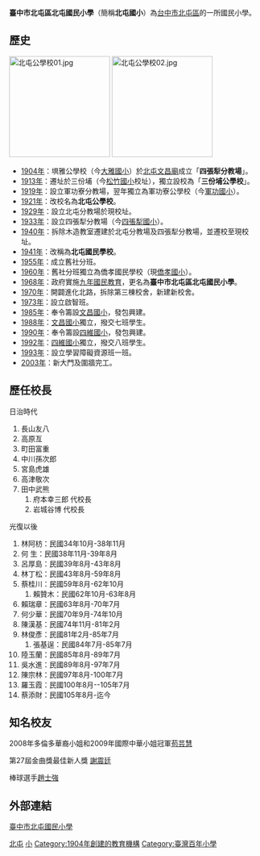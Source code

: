 {{Infobox_School
|name           =臺中市北屯區北屯國民小學<br>Taichung Municipal <br>Bei Tun Elementary School
|image          =[[File:台中北屯國小.JPG|250px]]
|motto          =
|established    =1904年
|type           =市立[[國民小學|國民小學]]
|affiliation    =[[臺中市政府|臺中市政府]]
|district       ={{ROC}}[[臺中市|臺中市]][[北屯區|北屯區]]
|president      =
|principal      =蔡添財
|head of school =
|dean           =
|faculty        =
|staff          =
|enrollment     =
|free_label     =
|free_text      =
|free_label2    =
|free_text2     =
|location       =[[臺中市|臺中市]][[北屯區|北屯區]][[進化北路|進化北路]]2號
|information    =
|website        =[http://www.ptes.tc.edu.tw/ www.ptes.tc.edu.tw]
}}

'''臺中市北屯區北屯國民小學'''（簡稱'''北屯國小'''）為[[台中市|台中市]][[北屯區|北屯區]]的一所國民小學。

==歷史==
[[File:北屯公學校01.jpg|200px]]
[[File:北屯公學校02.jpg|200px]]
*[[1904年|1904年]]：埧雅公學校（今[[臺中市大雅區大雅國民小學|大雅國小]]）於[[北屯文昌廟|北屯文昌廟]]成立「'''四張犁分教場'''」。
*[[1913年|1913年]]：遷址於三份埔（今[[臺中市北屯區松竹國民小學|松竹國小]]校址），獨立設校為「'''三份埔公學校'''」。
*[[1919年|1919年]]：設立軍功寮分教場，翌年獨立為軍功寮公學校（今[[臺中市北屯區軍功國民小學|軍功國小]]）。 
*[[1921年|1921年]]：改校名為'''北屯公學校'''。 
*[[1929年|1929年]]：設立北屯分教場於現校址。 
*[[1933年|1933年]]：設立四張犁分教場（今[[臺中市北屯區四張犁國民小學|四張犁國小]]）。 
*[[1940年|1940年]]：拆除木造教室遷建於北屯分教場及四張犁分教場，並遷校至現校址。 
*[[1941年|1941年]]：改稱為'''北屯國民學校'''。 
*[[1955年|1955年]]：成立舊社分班。 
*[[1960年|1960年]]：舊社分班獨立為僑孝國民學校（現[[臺中市北屯區僑孝國民小學|僑孝國小]]）。 
*[[1968年|1968年]]：政府實施[[九年國民教育|九年國民教育]]，更名為'''臺中市北屯區北屯國民小學'''。 
*[[1970年|1970年]]：開闢進化北路，拆除第三棟校舍，新建新校舍。 
*[[1973年|1973年]]：設立啟智班。 
*[[1985年|1985年]]：奉令籌設[[臺中市北屯區文昌國民小學|文昌國小]]，發包興建。 
*[[1988年|1988年]]：[[臺中市北屯區文昌國民小學|文昌國小]]獨立，撥交七班學生。 
*[[1990年|1990年]]：奉令籌設[[臺中市北屯區四維國民小學|四維國小]]，發包興建。 
*[[1992年|1992年]]：[[臺中市北屯區四維國民小學|四維國小]]獨立，撥交八班學生。 
*[[1993年|1993年]]：設立學習障礙資源班一班。 
*[[2003年|2003年]]：新大門及圍牆完工。

==歷任校長==
;日治時代
#長山友八     
#高原亙       
#町田富重     
#中川孫次郎   
#宮島虎雄     
#高津敬次     
#田中武熊     
##府本幸三郎   代校長
##岩城谷博     代校長

;光復以後 
#林阿枋：民國34年10月-38年11月
#何  生：民國38年11月-39年8月
#呂厚島：民國39年8月-43年8月
#林丁松：民國43年8月-59年8月
#蔡桂川：民國59年8月-62年10月
##賴贊木：民國62年10月-63年8月
#賴瑞章：民國63年8月-70年7月
#何少華：民國70年9月-74年10月
#陳漢基：民國74年11月-81年2月
#林俊彥：民國81年2月-85年7月
##張基逞：民國84年7月-85年7月
#陸玉蘭：民國85年8月-89年7月
#吳水進：民國89年8月-97年7月
#陳宗林：民國97年8月-100年7月
#羅玉霞：民國100年8月--105年7月
#蔡添財：民國105年8月-迄今

==知名校友==

2008年多倫多華裔小姐和2009年國際中華小姐冠軍[[苟芸慧|苟芸慧]]

第27屆金曲獎最佳新人獎 [[謝震廷|謝震廷]]

棒球選手[[趙士強|趙士強]]

==外部連結==
{{Commonscat|Bei Tun Elementary School, Taichung City}}
[http://www.ptes.tc.edu.tw/ 臺中市北屯國民小學] {{Wayback|url=http://www.ptes.tc.edu.tw/ |date=20110718190250 }}

{{臺中市國民中小學}}

[[Category:臺中市立國民小學|北屯]]
[[Category:北屯區學校|小]]
[[Category:1904年創建的教育機構|Category:1904年創建的教育機構]]
[[Category:臺灣百年小學|Category:臺灣百年小學]]